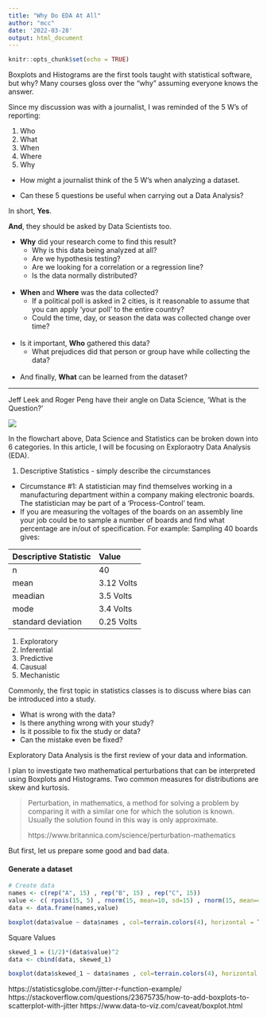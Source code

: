 ```yaml
---
title: "Why Do EDA At All"
author: "mcc"
date: '2022-03-28'
output: html_document
---
```


```r
knitr::opts_chunk$set(echo = TRUE)
```

Boxplots and Histograms are the first tools taught with statistical software, but why? Many courses gloss over the "why" assuming everyone knows the answer.

Since my discussion was with a journalist, I was reminded of the 5 W's of reporting:

1. Who 
2. What
3. When 
4. Where 
5. Why 

- How might a journalist think of the 5 W's when analyzing a dataset. 

- Can these 5 questions be useful when carrying out a Data Analysis? 

In short, **Yes**. 

**And**, they should be asked by Data Scientists too.

- **Why** did your research come to find this result? 
    - Why is this data being analyzed at all?
    - Are we hypothesis testing?
    - Are we looking for a correlation or a regression line?  
    - Is the data normally distributed?  
</br>

- **When** and **Where** was the data collected?
    - If a political poll is asked in 2 cities, is it reasonable to assume that you can apply 'your poll' to the entire country?
    - Could the time, day, or season the data was collected change over time?  
</br>
   
- Is it important, **Who** gathered this data?  
    - What prejudices did that person or group have while collecting the data?   
</br>
   
- And finally, **What** can be learned from the dataset?

---

Jeff Leek and Roger Peng have their angle on Data Science, 'What is the Question?'

![](jleek-ds.png)

In the flowchart above, Data Science and Statistics can be broken down into 6 categories.
 In this article, I will be focusing on Exploraotry Data Analysis (EDA).
 
 
1. Descriptive Statistics - simply describe the circumstances

- Circumstance #1: A statistician may find themselves working in a manufacturing department within a company making electronic boards. The statistician may be part of a 'Process-Control' team. 
- If you are measuring the voltages of the boards on an assembly line your job could be to sample a number of boards and find what percentage are in/out of specification. For example: Sampling 40 boards gives:

| Descriptive Statistic | Value      |
| :-------------------- | :--------- |
| n                     | 40         |
| mean                  | 3.12 Volts |
| meadian               | 3.5 Volts  |
| mode                  | 3.4 Volts  |
| standard deviation    | 0.25 Volts |


1. Exploratory
1. Inferential
1. Predictive
2. Causual
1. Mechanistic

Commonly, the first topic in statistics classes is to discuss where bias can be introduced into a study.

- What is wrong with the data?
- Is there anything wrong with your study?
- Is it possible to fix the study or data?
- Can the mistake even be fixed?

Exploratory Data Analysis is the first review of your data and information. 

<!-- 
Conversely, can Data Scientists learn from Journalists? Are Data Scientists acting similarly to investigative reporters, who look for problems with the goal being to bring a story to light?
-->

I plan to investigate two mathematical perturbations that can be interpreted using Boxplots and Histograms. Two common measures for distributions are skew and kurtosis.


>Perturbation, in mathematics, a method for solving a problem by comparing it with a similar one for which the solution is known. Usually the solution found in this way is only approximate.
>
>https://www.britannica.com/science/perturbation-mathematics



But first, let us prepare some good and bad data.

#### Generate a dataset
```r
# Create data
names <- c(rep("A", 15) , rep("B", 15) , rep("C", 15))
value <- c( rpois(15, 5) , rnorm(15, mean=10, sd=15) , rnorm(15, mean=40, sd=10) )
data <- data.frame(names,value)

boxplot(data$value ~ data$names , col=terrain.colors(4), horizontal = T )
```


Square Values
```r
skewed_1 = (1/2)*(data$value)^2
data <- cbind(data, skewed_1)

boxplot(data$skewed_1 ~ data$names , col=terrain.colors(4), horizontal = T )
```





https://statisticsglobe.com/jitter-r-function-example/
https://stackoverflow.com/questions/23675735/how-to-add-boxplots-to-scatterplot-with-jitter
https://www.data-to-viz.com/caveat/boxplot.html







